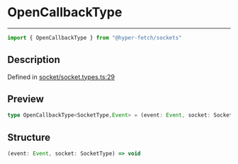 

# OpenCallbackType

<div class="api-docs__separator" data-reactroot="">

---

</div><div class="api-docs__import" data-reactroot="">

```ts
import { OpenCallbackType } from "@hyper-fetch/sockets"
```

</div><div class="api-docs__section">

## Description

</div><div class="api-docs__description"><span class="api-docs__do-not-parse">



</span></div><p class="api-docs__definition">

Defined in [socket/socket.types.ts:29](https://github.com/BetterTyped/hyper-fetch/blob/993719ed/packages/sockets/src/socket/socket.types.ts#L29)

</p><div class="api-docs__section">

## Preview

</div><div class="api-docs__preview type single">

```ts
type OpenCallbackType<SocketType,Event> = (event: Event, socket: SocketType) => void;
```

</div><div class="api-docs__section">

## Structure

</div><div class="api-docs__returns">

```ts
(event: Event, socket: SocketType) => void
```

</div>